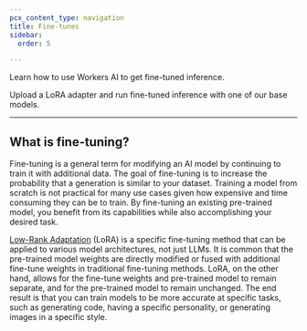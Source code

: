```yaml
---
pcx_content_type: navigation
title: Fine-tunes
sidebar:
  order: 5

---
```



Learn how to use Workers AI to get fine-tuned inference.

<Feature header="Fine-tuned inference with LoRAs" href="/workers-ai/fine-tunes/loras/" cta="Run inference with LoRAs">

Upload a LoRA adapter and run fine-tuned inference with one of our base models.


</Feature>

***

## What is fine-tuning?

Fine-tuning is a general term for modifying an AI model by continuing to train it with additional data. The goal of fine-tuning is to increase the probability that a generation is similar to your dataset. Training a model from scratch is not practical for many use cases given how expensive and time consuming they can be to train. By fine-tuning an existing pre-trained model, you benefit from its capabilities while also accomplishing your desired task.

[Low-Rank Adaptation](https://arxiv.org/abs/2106.09685) (LoRA) is a specific fine-tuning method that can be applied to various model architectures, not just LLMs. It is common that the pre-trained model weights are directly modified or fused with additional fine-tune weights in traditional fine-tuning methods. LoRA, on the other hand, allows for the fine-tune weights and pre-trained model to remain separate, and for the pre-trained model to remain unchanged. The end result is that you can train models to be more accurate  at specific tasks, such as generating code, having a specific personality, or generating images in a specific style.
